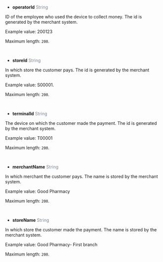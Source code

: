 - **operatorId**   <font color = ' #7d8793'>String</font>

ID of the employee who used the device to collect money. The id is generated by the merchant system.

Example value: 200123

Maximum length: `200`.

<br/>

- **storeId**   <font color = ' #7d8793'>String</font>

In which store the customer pays. The id is generated by the merchant system.

Example value: S00001.

Maximum length: `200`.

<br/>

- **terminalId**   <font color = ' #7d8793'>String</font>

The device on which the customer made the payment. The id is generated by the merchant system.

Example value: T00001

Maximum length: `200`.

<br/>

- **merchantName**   <font color = ' #7d8793'>String</font>

In which merchant the customer pays.  The name is stored by the merchant system.

Example value: Good Pharmacy

Maximum length: `200`.

<br/>

- **storeName**   <font color = ' #7d8793'>String</font>

In which store the customer made the payment. The name is stored by the merchant system.

Example value: Good Pharmacy- First branch

Maximum length: `200`.
